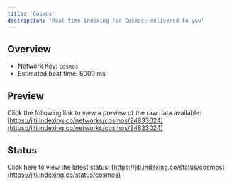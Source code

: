 ```yaml
---
title: 'Cosmos'
description: 'Real time indexing for Cosmos; delivered to you'
---
```


## Overview
- Network Key: `cosmos`
- Estimated beat time: 6000 ms

## Preview
Click the following link to view a preview of the raw data available: [https://jiti.indexing.co/networks/cosmos/24833024](https://jiti.indexing.co/networks/cosmos/24833024)

## Status
Click here to view the latest status: [https://jiti.indexing.co/status/cosmos](https://jiti.indexing.co/status/cosmos)
